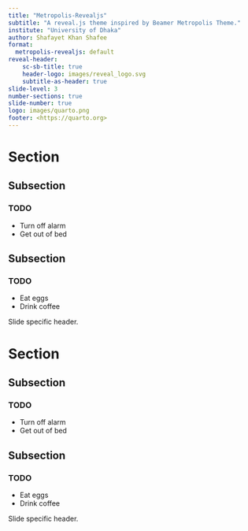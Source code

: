 ```yaml
---
title: "Metropolis-Revealjs"
subtitle: "A reveal.js theme inspired by Beamer Metropolis Theme."
institute: "University of Dhaka"
author: Shafayet Khan Shafee
format:
  metropolis-revealjs: default
reveal-header:
    sc-sb-title: true
    header-logo: images/reveal_logo.svg
    subtitle-as-header: true
slide-level: 3
number-sections: true
slide-number: true
logo: images/quarto.png
footer: <https://quarto.org>
---
```


# Section

## Subsection

### TODO

- Turn off alarm
- Get out of bed


## Subsection

### TODO

- Eat eggs
- Drink coffee

::: header

Slide specific header.

:::


# Section {background="#33474b"}

## Subsection {background="#33474b"}

### TODO {background="#33474b"}

- Turn off alarm
- Get out of bed



## Subsection {background="#33474b"}

### TODO {background="#33474b"}

- Eat eggs
- Drink coffee


::: header

Slide specific header.

:::